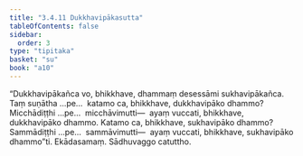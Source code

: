 ```yaml
---
title: "3.4.11 Dukkhavipākasutta"
tableOfContents: false
sidebar:
  order: 3
type: "tipitaka"
basket: "su"
book: "a10"
---
```



<DynamicBreadcrumb />

<Division number="144" book="a10" bookNo="17" page="455">

<Paragraph number="1126" book="a10">
“Dukkhavipākañca vo, bhikkhave, dhammaṃ desessāmi sukhavipākañca. Taṃ suṇātha …pe…  katamo ca, bhikkhave, dukkhavipāko dhammo? Micchādiṭṭhi …pe…  micchāvimutti—  ayaṃ vuccati, bhikkhave, dukkhavipāko dhammo. Katamo ca, bhikkhave, sukhavipāko dhammo? Sammādiṭṭhi …pe…  sammāvimutti—  ayaṃ vuccati, bhikkhave, sukhavipāko dhammo”ti.

</Paragraph>
</Division>

<Paragraph number="1127" type="center" book="a10">
Ekādasamaṃ.



</Paragraph>

<Paragraph number="1128" type="center" book="a10">
Sādhuvaggo catuttho.
</Paragraph>